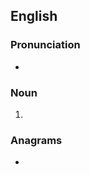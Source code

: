==English==

===Pronunciation===
* {{IPA|/ˈæk.tɪŋz/|lang=en}}

===Noun===
{{head|en|noun plural form}}

# {{plural of|acting|lang=en}}

===Anagrams===
* {{anagrams|en|a=acginst|casting}}